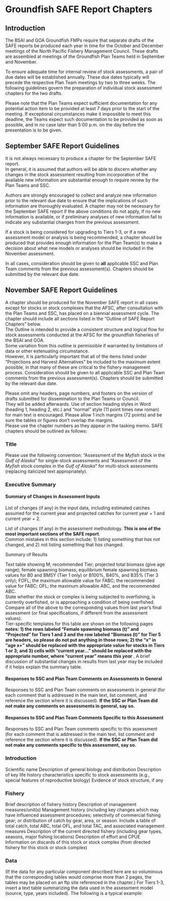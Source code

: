 # Groundfish SAFE Report Chapters 

## Introduction

The BSAI and GOA Groundfish FMPs require that separate drafts of the SAFE reports be produced each year in time for the October and December meetings of the North Pacific Fishery Management Council. 
These drafts are assembled at meetings of the Groundfish Plan Teams held in September and November.

To ensure adequate time for internal review of stock assessments, a pair of due dates will be established annually.  These due dates typically will precede the respective Plan Team meetings by two to three weeks. 
The following guidelines govern the preparation of individual stock assessment chapters for the two drafts.

Please note that the Plan Teams expect sufficient documentation for any potential action item to be provided at least 7 days prior to the start of the meeting. 
If exceptional circumstances make it impossible to meet this deadline, the Teams expect such documentation to be provided as soon as possible, and in no case later than 5:00 p.m. on the day before the presentation is to be given. 

## September SAFE Report Guidelines

It is not always necessary to produce a chapter for the September SAFE report.  
In general, it is assumed that authors will be able to discern whether any changes in the stock assessment resulting from incorporation of the available new information are substantial enough to require review by the Plan Teams and SSC.  

Authors are strongly encouraged to collect and analyze new information prior to the relevant due date to ensure that the implications of such information are thoroughly evaluated.
A chapter may not be necessary for the September SAFE report if the above conditions do not apply, if no new information is available, or if preliminary analyses of new information fail to indicate any substantial changes from the previous assessment.

If a stock is being considered for upgrading to Tiers 1-3, or if a new assessment model or analysis is being recommended, a chapter should be produced that provides enough information for the Plan Team(s) to make a decision about what new models or analyses should be included in the November assessment.

In all cases, consideration should be given to **all** applicable SSC and Plan Team comments from the previous assessment(s). 
Chapters should be submitted by the relevant due date. 

## November SAFE Report Guidelines

A chapter should be produced for the November SAFE report in all cases except for stocks or stock complexes that the AFSC, after consultation with the Plan Teams and SSC, has placed on a biennial assessment cycle. The chapter should include all sections listed in the "Outline of SAFE Report Chapters" below.  
The Outline is intended to provide a consistent structure and logical flow for stock assessments conducted at the AFSC for the groundfish fisheries of the BSAI and GOA.  
Some variation from this outline is permissible if warranted by limitations of data or other extenuating circumstance.  
However, it is particularly important that all of the items listed under "Projections and Harvest Alternatives" be included to the maximum extent possible, in that many of these are critical to the fishery management process.
Consideration should be given to all applicable SSC and Plan Team comments from the previous assessment(s).  Chapters should be submitted by the relevant due date.  

Please omit any headers, page numbers, and footers on the version of drafts submitted for dissemination to the Plan Teams or Council.  
They will be added afterwards. 
Use of section heading styles in Word (heading 1, heading 2, etc.) and “normal” style (11 point times new roman) for main text is encouraged. 
Please allow 1 inch margins (72 points) and be sure the tables or figures don’t overlap the margins.  
Please use the chapter numbers as they appear in the tasking memo.
SAFE chapters should be outlined as follows:


### Title

Please use the following convention: “Assessment of the *Myfish* stock in the *Gulf of Alaska*” for single-stock assessments and “Assessment of the *Myfish* stock complex in the *Gulf of Alaska*” for multi-stock assessments (replacing italicized text appropriately).

### Executive Summary

#### Summary of Changes in Assessment Inputs
List of changes (if any) in the input data, including estimated catches assumed for the current year and projected catches for current year + 1 and current year + 2.

List of changes (if any) in the assessment methodology. 
**This is one of the most important sections of the SAFE report**.  
Common mistakes in this section include: 1) listing something that *has not* changed, and 2) not listing something that *has* changed.

Summary of Results

Text table showing M; recommended Tier; projected total biomass (give age range); female spawning biomass; equilibrium female spawning biomass values for B0 and BMSY (Tier 1 only) or B100%, B40%, and B35% (Tier 3 only); FOFL; the maximum allowable value for FABC; the recommended value for FABC; OFL; the maximum allowable ABC, and the recommended ABC.  
State whether the stock or complex is being subjected to overfishing, is currently overfished, or is approaching a condition of being overfished.  
Compare all of the above to the corresponding values from last year’s final assessment (or final specifications, if different from the assessment values).  
Tier-specific templates for this table are shown on the following pages **notes: 1) the rows labeled “Female spawning biomass (t)” and “Projected” for Tiers 1 and 3 and the row labeled “Biomass (t)” for Tier 5 are headers, so please do not put anything in those rows; 2) the “x” in “age x+” should be replaced with the appropriate value for stocks in Tiers 1 or 3; and 3) cells with “current year…” should be replaced with the appropriate number, where “current year” means *this year*** . 
A brief discussion of substantial changes in results from last year may be included if it helps explain the summary table.

#### Responses to SSC and Plan Team Comments on Assessments in General

Responses to SSC and Plan Team comments on assessments in general (for each comment that is addressed in the main text, list comment, and reference the section where it is discussed). 
**If the SSC or Plan Team did not make any comments on assessments in general, say so.**

#### Responses to SSC and Plan Team Comments Specific to this Assessment
Responses to SSC and Plan Team comments specific to this assessment (for each comment that is addressed in the main text, list comment and reference the section where it is discussed). 
**If the SSC or Plan Team did not make any comments specific to this assessment, say so.**

### Introduction 

Scientific name
Description of general biology and distribution
Description of key life history characteristics specific to stock assessments (e.g., special features of reproductive biology)
Evidence of stock structure, if any

### Fishery 

Brief description of fishery history
Description of management measures/unit(s) 
Management history (including key changes which may have influenced assessment procedures; selectivity of commercial fishing gear; or distribution of catch by gear, area, or season.
Include a table of total catch, total ABC, total OFL, and total TAC, and associated management measures
Description of the current directed fishery (including gear types, seasons, major fishing locations)
Description of effort and CPUE
Information on discards of this stock or stock complex (from directed fishery for this stock or stock complex)


### Data 

(If the data for any particular component described here are so voluminous that the corresponding tables would comprise more than 2 pages, the tables may be placed on an ftp site referenced in the chapter.)
For Tiers 1-3, insert a text table summarizing the data used in the assessment model (source, type, years included). The following is a typical example:


\centering
\begin{adjustbox}{width=1.2\textwidth,center=\textwidth}
\begin{tabular}{lll}
  \hline
	\bf{Source} & \bf{Data} & \bf{Years} \\
	\hline
	\multirow[t]{2}{*}{NMFS groundfish survey} & Survey biomass &  1984-1999 (triennial), 2001-2013 (biennial)\\
	                                        & Age Composition & 1984, 1987, 1990, 1993, 1996, 1999, 2003, 2005, 2007, 2009, 2011

\\
    \hline
		\multirow[t]{3}{*}{U.S. trawl fisheries}  & Catch  & 1961-2013 \\
		 & Age composition & 1990,1998-2002, 2004, 2005, 2006, 2008, 2010 \\
		 & Length composition & 1963-1977, 1991-1997\\
	\hline
\end{tabular}
\end{adjustbox}

